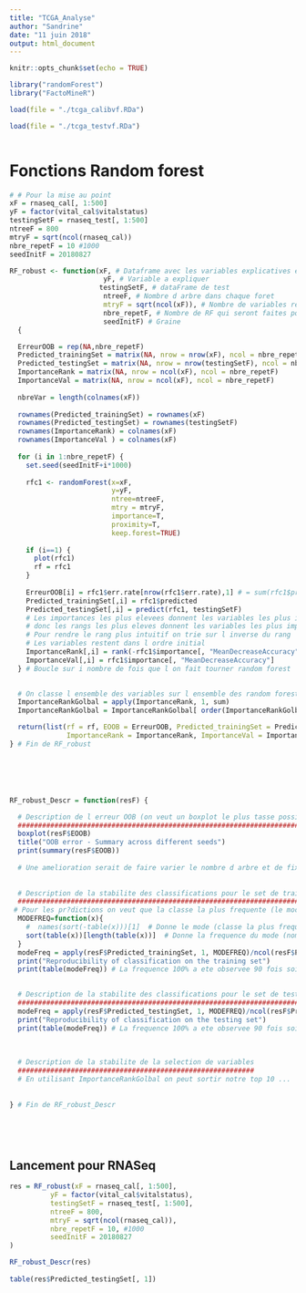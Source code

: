 ```yaml
---
title: "TCGA_Analyse"
author: "Sandrine"
date: "11 juin 2018"
output: html_document
---
```


```r
knitr::opts_chunk$set(echo = TRUE)
```


```r

library("randomForest")
library("FactoMineR")

```


```r

load(file = "./tcga_calibvf.RDa")

load(file = "./tcga_testvf.RDa")



```




# Fonctions Random forest

```r


# # Pour la mise au point
xF = rnaseq_cal[, 1:500]
yF = factor(vital_cal$vitalstatus)
testingSetF = rnaseq_test[, 1:500]
ntreeF = 800
mtryF = sqrt(ncol(rnaseq_cal))
nbre_repetF = 10 #1000
seedInitF = 20180827

RF_robust <- function(xF, # Dataframe avec les variables explicatives en colonne et les individus en ligne, l identification des individus se fait par le rownames
                       yF, # Variable a expliquer
                      testingSetF, # dataFrame de test
                       ntreeF, # Nombre d arbre dans chaque foret
                       mtryF = sqrt(ncol(xF)), # Nombre de variables retenues dans les etapes de RF
                       nbre_repetF, # Nombre de RF qui seront faites pour analyser la robustesse des resultats
                       seedInitF) # Graine
  {

  ErreurOOB = rep(NA,nbre_repetF)
  Predicted_trainingSet = matrix(NA, nrow = nrow(xF), ncol = nbre_repetF)
  Predicted_testingSet = matrix(NA, nrow = nrow(testingSetF), ncol = nbre_repetF)
  ImportanceRank = matrix(NA, nrow = ncol(xF), ncol = nbre_repetF)
  ImportanceVal = matrix(NA, nrow = ncol(xF), ncol = nbre_repetF)
  
  nbreVar = length(colnames(xF))
  
  rownames(Predicted_trainingSet) = rownames(xF)
  rownames(Predicted_testingSet) = rownames(testingSetF)
  rownames(ImportanceRank) = colnames(xF)
  rownames(ImportanceVal ) = colnames(xF)
  
  for (i in 1:nbre_repetF) {
    set.seed(seedInitF+i*1000) 
    
    rfc1 <- randomForest(x=xF,
                         y=yF,
                         ntree=ntreeF,
                         mtry = mtryF,
                         importance=T,
                         proximity=T,
                         keep.forest=TRUE)
    
    if (i==1) {
      plot(rfc1)
      rf = rfc1
    }
    
    ErreurOOB[i] = rfc1$err.rate[nrow(rfc1$err.rate),1] # = sum(rfc1$predicted!=souche)/length(souche) 
    Predicted_trainingSet[,i] = rfc1$predicted
    Predicted_testingSet[,i] = predict(rfc1, testingSetF)    
    # Les importances les plus elevees donnent les variables les plus importantes
    # donc les rangs les plus eleves donnent les variables les plus importantes
    # Pour rendre le rang plus intuitif on trie sur l inverse du rang
    # Les variables restent dans l ordre initial
    ImportanceRank[,i] = rank(-rfc1$importance[, "MeanDecreaseAccuracy"])
    ImportanceVal[,i] = rfc1$importance[, "MeanDecreaseAccuracy"]
  } # Boucle sur i nombre de fois que l on fait tourner random forest

    
  # On classe l ensemble des variables sur l ensemble des random forest pour obtenir leur rang global
  ImportanceRankGolbal = apply(ImportanceRank, 1, sum)
  ImportanceRankGolbal = ImportanceRankGolbal[ order(ImportanceRankGolbal)]

  return(list(rf = rf, EOOB = ErreurOOB, Predicted_trainingSet = Predicted_trainingSet, Predicted_testingSet = Predicted_testingSet, 
              ImportanceRank = ImportanceRank, ImportanceVal = ImportanceVal, ImportanceRankGolbal = ImportanceRankGolbal))
} # Fin de RF_robust






RF_robust_Descr = function(resF) {

  # Description de l erreur OOB (on veut un boxplot le plus tasse possible et on regarde egalement le max)
  ########################################################################################################○
  boxplot(resF$EOOB)
  title("OOB error - Summary across different seeds")
  print(summary(resF$EOOB))
  
  # Une amelioration serait de faire varier le nombre d arbre et de fixer le nombre d arbre a retenir au moment de la stabilisation de l EOOB
  
  
  # Description de la stabilite des classifications pour le set de training
  #########################################################################
 # Pour les pr?dictions on veut que la classe la plus frequente (le mode) soit vraiment tres frequente
  MODEFREQ=function(x){
    #  names(sort(-table(x)))[1]  # Donne le mode (classe la plus frequemment predite)
    sort(table(x))[length(table(x))]  # Donne la frequence du mode (nombre de fois ou la classe la plus frequente a ete predite)
  }
  modeFreq = apply(resF$Predicted_trainingSet, 1, MODEFREQ)/ncol(resF$Predicted_trainingSet)*100
  print("Reproducibility of classification on the training set")
  print(table(modeFreq)) # La frequence 100% a ete observee 90 fois soit pour tous les individus
  

  # Description de la stabilite des classifications pour le set de testing
  #########################################################################
  modeFreq = apply(resF$Predicted_testingSet, 1, MODEFREQ)/ncol(resF$Predicted_testingSet)*100
  print("Reproducibility of classification on the testing set")
  print(table(modeFreq)) # La frequence 100% a ete observee 90 fois soit pour tous les individus
  
  
   
  # Description de la stabilite de la selection de variables
  ##########################################################
  # En utilisant ImportanceRankGolbal on peut sortir notre top 10 ...
  
    
} # Fin de RF_robust_Descr
  





```


## Lancement pour RNASeq

```r


res = RF_robust(xF = rnaseq_cal[, 1:500], 
          yF = factor(vital_cal$vitalstatus), 
          testingSetF = rnaseq_test[, 1:500],          
          ntreeF = 800, 
          mtryF = sqrt(ncol(rnaseq_cal)),
          nbre_repetF = 10, #1000
          seedInitF = 20180827          
)  

RF_robust_Descr(res)
  
table(res$Predicted_testingSet[, 1])

```

